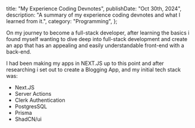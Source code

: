   title: "My Experience Coding Devnotes",
  publishDate: "Oct 30th, 2024",
  description:
    "A summary of my experience coding devnotes and what I learned from it.",
  category: "Programming",
};

On my journey to become a full-stack developer, after learning the basics i found myself wanting to dive deep into full-stack development and create an app that has an appealing and easily understandable front-end with a back-end.

I had been making my apps in NEXT.JS up to this point and after researching i set out to create a Blogging App, and my initial tech stack was:
- Next.JS
- Server Actions 
- Clerk Authentication
- PostgresSQL
- Prisma
- ShadCN/ui


